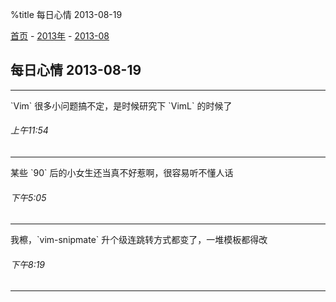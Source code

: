 %title 每日心情 2013-08-19

[[../../../index|首页]] - [[../index|2013年]] - [[index|2013-08]]
==每日心情 2013-08-19==
----
`Vim` 很多小问题搞不定，是时候研究下 `VimL` 的时候了
======上午11:54======
----
某些 `90` 后的小女生还当真不好惹啊，很容易听不懂人话
======下午5:05======
----
我檫，`vim-snipmate` 升个级连跳转方式都变了，一堆模板都得改
======下午8:19======
----
